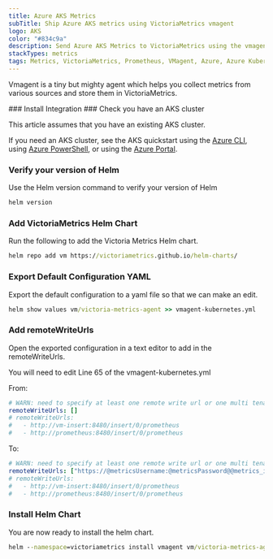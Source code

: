 ```yaml
---
title: Azure AKS Metrics
subTitle: Ship Azure AKS metrics using VictoriaMetrics vmagent
logo: AKS
color: "#834c9a"
description: Send Azure AKS Metrics to VictoriaMetrics using the vmagent instructions below and begin analysing your data
stackTypes: metrics
tags: Metrics, VictoriaMetrics, Prometheus, VMagent, Azure, Azure Kubernetes, AKS, Cloud Metrics, Azure Aks Metrics
---
```


Vmagent is a tiny but mighty agent which helps you collect 
metrics from various sources and store them in VictoriaMetrics.

<Steps>
  ### Install Integration
  <InstallIntegration/>
  ### Check you have an AKS cluster

  This article assumes that you have an existing AKS cluster. 

  If you need an AKS cluster, see the AKS quickstart using 
  the [Azure CLI](https://docs.microsoft.com/en-us/azure/aks/learn/quick-kubernetes-deploy-cli), 
  using [Azure PowerShell](https://docs.microsoft.com/en-us/azure/aks/learn/quick-kubernetes-deploy-powershell), 
  or using the [Azure Portal](https://docs.microsoft.com/en-us/azure/aks/learn/quick-kubernetes-deploy-portal).

  ### Verify your version of Helm

  Use the Helm version command to verify your version of Helm

  ```cmd copy
  helm version
  ```

  ### Add VictoriaMetrics Helm Chart

  Run the following to add the Victoria Metrics Helm chart.

  ```cmd copy
  helm repo add vm https://victoriametrics.github.io/helm-charts/
  ```

  ### Export Default Configuration YAML

  Export the default configuration to a yaml file so that we can make an edit.

  ```cmd copy
  helm show values vm/victoria-metrics-agent >> vmagent-kubernetes.yml
  ```

  ### Add remoteWriteUrls

  Open the exported configuration in a text editor to add in the remoteWriteUrls.

  You will need to edit Line 65 of the vmagent-kubernetes.yml 

  From:

  ```yml copy
  # WARN: need to specify at least one remote write url or one multi tenant url
  remoteWriteUrls: []
  # remoteWriteUrls:
  #   - http://vm-insert:8480/insert/0/prometheus
  #   - http://prometheus:8480/insert/0/prometheus
  ```

  To:

  ```yml copy
  # WARN: need to specify at least one remote write url or one multi tenant url
  remoteWriteUrls: ["https://@metricsUsername:@metricsPassword@@metrics_id-vm.logit.io:@vmAgentPort/api/v1/write"]
  # remoteWriteUrls:
  #   - http://vm-insert:8480/insert/0/prometheus
  #   - http://prometheus:8480/insert/0/prometheus
  ```

  ### Install Helm Chart

  You are now ready to install the helm chart.

  ```cmd copy
  helm --namespace=victoriametrics install vmagent vm/victoria-metrics-agent --create-namespace -f vmagent-kubernetes.yml
  ```

</Steps>